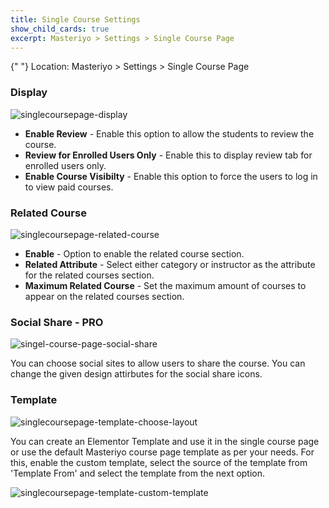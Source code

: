 ```yaml
---
title: Single Course Settings
show_child_cards: true
excerpt: Masteriyo > Settings > Single Course Page
---
```


<Callout>
  {" "}  
  Location: Masteriyo > Settings > Single Course Page
</Callout>

### Display

![singlecoursepage-display](https://github.com/user-attachments/assets/b66dc453-df4d-4e92-93eb-e9988e1105dc)

- **Enable Review** - Enable this option to allow the students to review the course.
- **Review for Enrolled Users Only** - Enable this to display review tab for enrolled users only.
- **Enable Course Visibilty** - Enable this option to force the users to log in to view paid courses.

### Related Course

![singlecoursepage-related-course](https://github.com/user-attachments/assets/7f5e985d-ba1e-45ca-a752-bbf1694444bd)

- **Enable** - Option to enable the related course section.
- **Related Attribute** - Select either category or instructor as the attribute for the related courses section.
- **Maximum Related Course** - Set the maximum amount of courses to appear on the related courses section.

### Social Share - **PRO**

![singel-course-page-social-share](https://github.com/Masteriyo/masteriyo-docs/assets/75772539/6061a2ad-b758-4a1c-8eec-e4adf7e9dcbf)

You can choose social sites to allow users to share the course. You can change the given design attirbutes for the social share icons.

### Template

![singlecoursepage-template-choose-layout](https://github.com/user-attachments/assets/7a0e44a5-06fd-46cd-9403-604951d5253e)

You can create an Elementor Template and use it in the single course page or use the default Masteriyo course page template as per your needs. For this, enable the custom template, select the source of the template from 'Template From' and select the template from the next option.

![singlecoursepage-template-custom-template](https://github.com/user-attachments/assets/7159845f-7fba-4581-ba13-487955000fe4)
